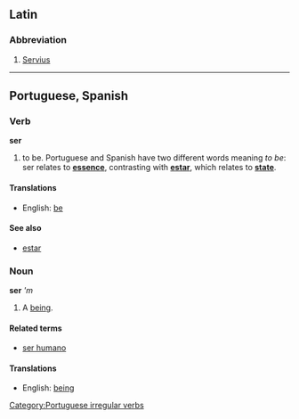 ==Latin==
===Abbreviation===
# [[Servius]]

----
==Portuguese, Spanish==
===Verb===
'''ser'''

# to be.  Portuguese and Spanish have two different words meaning ''to be'': ser relates to '''[[essence]]''', contrasting with '''[[estar]]''', which relates to '''[[state]]'''.

====Translations====
*English: [[be]]

====See also====
*[[estar]]

===Noun===
'''ser''' '''m''
#A [[being]].
====Related terms====
*[[ser humano]]
====Translations====
*English: [[being]]

[[Category:Portuguese irregular verbs]]